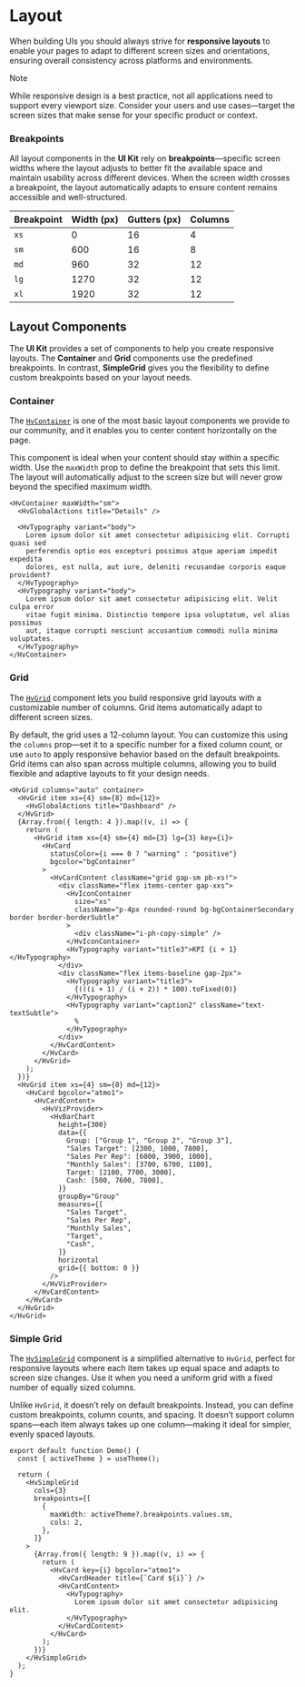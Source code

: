 # Layout

When building UIs you should always strive for **responsive layouts** to enable your pages to adapt to different screen sizes and orientations,
ensuring overall consistency across platforms and environments.

> [!NOTE]
>
> While responsive design is a best practice, not all applications need to
> support every viewport size. Consider your users and use cases—target the
> screen sizes that make sense for your specific product or context.

### Breakpoints

All layout components in the **UI Kit** rely on **breakpoints**—specific screen widths where the layout adjusts to better fit the available space and maintain usability across different devices.
When the screen width crosses a breakpoint, the layout automatically adapts to ensure content remains accessible and well-structured.

| Breakpoint | Width (px) | Gutters (px) | Columns |
| ---------- | ---------- | ------------ | ------- |
| `xs`       | 0          | 16           | 4       |
| `sm`       | 600        | 16           | 8       |
| `md`       | 960        | 32           | 12      |
| `lg`       | 1270       | 32           | 12      |
| `xl`       | 1920       | 32           | 12      |

## Layout Components

The **UI Kit** provides a set of components to help you create responsive layouts.
The **Container** and **Grid** components use the predefined breakpoints. In contrast, **SimpleGrid** gives you the flexibility to define custom breakpoints based on your layout needs.

### Container

The [`HvContainer`](/components/container) is one of the most basic layout components we provide to our community, and it enables you to center content horizontally on the page.

This component is ideal when your content should stay within a specific width. Use the `maxWidth` prop to define the breakpoint that sets this limit. The layout will automatically adjust to the screen size but will never grow beyond the specified maximum width.

```tsx live
<HvContainer maxWidth="sm">
  <HvGlobalActions title="Details" />

  <HvTypography variant="body">
    Lorem ipsum dolor sit amet consectetur adipisicing elit. Corrupti quasi sed
    perferendis optio eos excepturi possimus atque aperiam impedit expedita
    dolores, est nulla, aut iure, deleniti recusandae corporis eaque provident?
  </HvTypography>
  <HvTypography variant="body">
    Lorem ipsum dolor sit amet consectetur adipisicing elit. Velit culpa error
    vitae fugit minima. Distinctio tempore ipsa voluptatum, vel alias possimus
    aut, itaque corrupti nesciunt accusantium commodi nulla minima voluptates.
  </HvTypography>
</HvContainer>
```

### Grid

The [`HvGrid`](/components/grid) component lets you build responsive grid layouts with a customizable number of columns. Grid items automatically adapt to different screen sizes.

By default, the grid uses a 12-column layout. You can customize this using the `columns` prop—set it to a specific number for a fixed column count, or use `auto` to apply responsive behavior based on the default breakpoints.
Grid items can also span across multiple columns, allowing you to build flexible and adaptive layouts to fit your design needs.

```tsx live
<HvGrid columns="auto" container>
  <HvGrid item xs={4} sm={8} md={12}>
    <HvGlobalActions title="Dashboard" />
  </HvGrid>
  {Array.from({ length: 4 }).map((v, i) => {
    return (
      <HvGrid item xs={4} sm={4} md={3} lg={3} key={i}>
        <HvCard
          statusColor={i === 0 ? "warning" : "positive"}
          bgcolor="bgContainer"
        >
          <HvCardContent className="grid gap-sm pb-xs!">
            <div className="flex items-center gap-xxs">
              <HvIconContainer
                size="xs"
                className="p-4px rounded-round bg-bgContainerSecondary border border-borderSubtle"
              >
                <div className="i-ph-copy-simple" />
              </HvIconContainer>
              <HvTypography variant="title3">KPI {i + 1}</HvTypography>
            </div>
            <div className="flex items-baseline gap-2px">
              <HvTypography variant="title3">
                {(((i + 1) / (i + 2)) * 100).toFixed(0)}
              </HvTypography>
              <HvTypography variant="caption2" className="text-textSubtle">
                %
              </HvTypography>
            </div>
          </HvCardContent>
        </HvCard>
      </HvGrid>
    );
  })}
  <HvGrid item xs={4} sm={8} md={12}>
    <HvCard bgcolor="atmo1">
      <HvCardContent>
        <HvVizProvider>
          <HvBarChart
            height={300}
            data={{
              Group: ["Group 1", "Group 2", "Group 3"],
              "Sales Target": [2300, 1000, 7800],
              "Sales Per Rep": [6000, 3900, 1000],
              "Monthly Sales": [3700, 6700, 1100],
              Target: [2100, 7700, 3000],
              Cash: [500, 7600, 7800],
            }}
            groupBy="Group"
            measures={[
              "Sales Target",
              "Sales Per Rep",
              "Monthly Sales",
              "Target",
              "Cash",
            ]}
            horizontal
            grid={{ bottom: 0 }}
          />
        </HvVizProvider>
      </HvCardContent>
    </HvCard>
  </HvGrid>
</HvGrid>
```

### Simple Grid

The [`HvSimpleGrid`](/components/simple-grid) component is a simplified alternative to `HvGrid`, perfect for responsive layouts where each item takes up equal space and adapts to screen size changes.
Use it when you need a uniform grid with a fixed number of equally sized columns.

Unlike `HvGrid`, it doesn’t rely on default breakpoints. Instead, you can define custom breakpoints, column counts, and spacing. It doesn’t support column spans—each item always takes up one column—making it ideal for simpler, evenly spaced layouts.

```tsx live
export default function Demo() {
  const { activeTheme } = useTheme();

  return (
    <HvSimpleGrid
      cols={3}
      breakpoints={[
        {
          maxWidth: activeTheme?.breakpoints.values.sm,
          cols: 2,
        },
      ]}
    >
      {Array.from({ length: 9 }).map((v, i) => {
        return (
          <HvCard key={i} bgcolor="atmo1">
            <HvCardHeader title={`Card ${i}`} />
            <HvCardContent>
              <HvTypography>
                Lorem ipsum dolor sit amet consectetur adipisicing elit.
              </HvTypography>
            </HvCardContent>
          </HvCard>
        );
      })}
    </HvSimpleGrid>
  );
}
```
